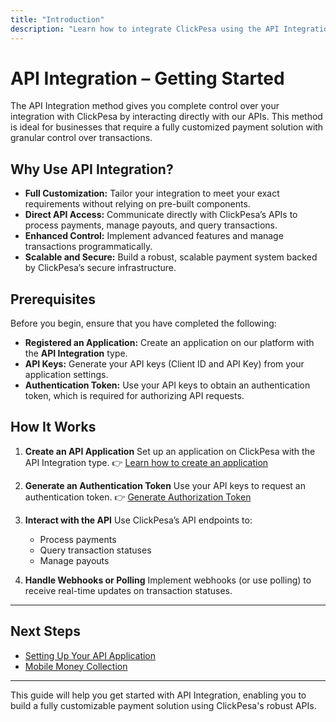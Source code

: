 ```yaml
---
title: "Introduction"
description: "Learn how to integrate ClickPesa using the API Integration method for full control and customization."
---
```


# API Integration – Getting Started

The API Integration method gives you complete control over your integration with ClickPesa by interacting directly with our APIs. This method is ideal for businesses that require a fully customized payment solution with granular control over transactions.

## Why Use API Integration?

- **Full Customization:**
  Tailor your integration to meet your exact requirements without relying on pre-built components.
- **Direct API Access:**
  Communicate directly with ClickPesa’s APIs to process payments, manage payouts, and query transactions.
- **Enhanced Control:**
  Implement advanced features and manage transactions programmatically.
- **Scalable and Secure:**
  Build a robust, scalable payment system backed by ClickPesa’s secure infrastructure.

## Prerequisites

Before you begin, ensure that you have completed the following:

- **Registered an Application:**
  Create an application on our platform with the **API Integration** type.
- **API Keys:**
  Generate your API keys (Client ID and API Key) from your application settings.
- **Authentication Token:**
  Use your API keys to obtain an authentication token, which is required for authorizing API requests.

## How It Works

1. **Create an API Application**
   Set up an application on ClickPesa with the API Integration type.
   👉 [Learn how to create an application](/docs/api/application/setup)

2. **Generate an Authentication Token**
   Use your API keys to request an authentication token.
   👉 [Generate Authorization Token](/api-reference/authorization/generate-token)

3. **Interact with the API**
   Use ClickPesa’s API endpoints to:

   - Process payments
   - Query transaction statuses
   - Manage payouts

4. **Handle Webhooks or Polling**
   Implement webhooks (or use polling) to receive real-time updates on transaction statuses.

---

## Next Steps

- [Setting Up Your API Application](/docs/api/application/setup)
- [Mobile Money Collection](/docs/api/collection/mobile-money/mobile-money-api)

---

This guide will help you get started with API Integration, enabling you to build a fully customizable payment solution using ClickPesa's robust APIs.
